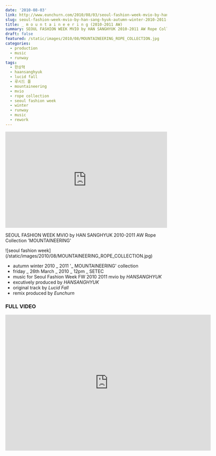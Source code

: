 ```yaml
---
date: '2010-08-03'
link: http://www.eunchurn.com/2010/08/03/seoul-fashion-week-mvio-by-han-sang-hyuk-autumn-winter-2010-2011-mounteeneering-rope-collection/
slug: seoul-fashion-week-mvio-by-han-sang-hyuk-autumn-winter-2010-2011-mounteeneering-rope-collection
title: _ m o u n t a i n e e r i n g (2010-2011 AW)
summary: SEOUL FASHION WEEK MVIO by HAN SANGHYUK 2010-2011 AW Rope Collection 'MOUNTAINNEERING'
draft: false
featured: /static/images/2010/08/MOUNTAINEERING_ROPE_COLLECTION.jpg
categories:
  - production
  - music
  - runway
tags:
  - 한상혁
  - haansanghyuk
  - lucid fall
  - 루시드 폴
  - mountaineering
  - mvio
  - rope collection
  - seoul fashion week
  - winter
  - runway
  - music
  - rework
---
```


<iframe
  width="100%"
  height="300"
  scrolling="no"
  frameBorder="no"
  src="https://w.soundcloud.com/player/?url=https%3A//api.soundcloud.com/tracks/2157588&amp;color=%23ff5500&amp;auto_play=false&amp;hide_related=false&amp;show_comments=true&amp;show_user=true&amp;show_reposts=false&amp;show_teaser=true&amp;visual=true"
></iframe>

SEOUL FASHION WEEK MVIO by HAN SANGHYUK 2010-2011 AW Rope Collection 'MOUNTAINEERING'

<div className="container flex justify-center">
  ![seoul fashion week](/static/images/2010/08/MOUNTAINEERING_ROPE_COLLECTION.jpg)
</div>

- autumn winter 2010 _ 2011 '_ MOUNTAINEERING' collection
- friday _ 26th March _ 2010 _ 12pm _ SETEC
- music for Seoul Fashion Week FW 2010 2011 mvio by _HANSANGHYUK_
- excutively produced by _HANSANGHYUK_
- original track by _Lucid Fall_
- remix produced by _Eunchurn_

### FULL VIDEO

<div className="aspect-ratio container flex justify-center">
  <iframe
    src="https://player.vimeo.com/video/13863062"
    width="640"
    height="424"
    frameBorder="0"
    webkitallowfullscreen="true"
    mozallowfullscreen="true"
    allowFullScreen
  ></iframe>
</div>
